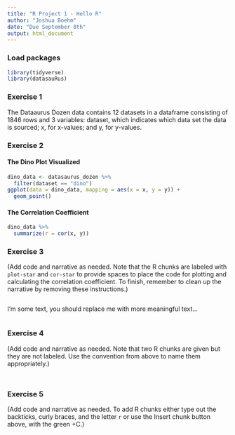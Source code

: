 ```yaml
---
title: "R Project 1 - Hello R"
author: "Joshua Boehm"
date: "Due September 8th"
output: html_document
--- 
```




### Load packages

```r
library(tidyverse) 
library(datasauRus)
```


### Exercise 1

The Dataaurus Dozen data contains 12 datasets in a dataframe consisting of 1846 rows and 3 variables: dataset, which indicates which data set the data is sourced; x, for x-values; and y, for y-values.

### Exercise 2

#### The Dino Plot Visualized

```r
dino_data <- datasaurus_dozen %>%
  filter(dataset == "dino")
ggplot(data = dino_data, mapping = aes(x = x, y = y)) +
  geom_point()
```

#### The Correlation Coefficient

```r
dino_data %>%
  summarize(r = cor(x, y))
```

### Exercise 3

(Add code and narrative as needed. Note that the R chunks are labeled with `plot-star` and `cor-star` to provide spaces to place the code for plotting and calculating the correlation coefficient. To finish, remember to clean up the narrative by removing these instructions.)



```r


```

I'm some text, you should replace me with more meaningful text...
 
```r


```

### Exercise 4

(Add code and narrative as needed. Note that two R chunks are given but they are not labeled. Use the convention from above to name them appropriately.)

```r


```

```r


```

### Exercise 5

(Add code and narrative as needed. To add R chunks either type out the backticks, curly braces, and the letter `r` or use the Insert chunk button above, with the green +C.)
